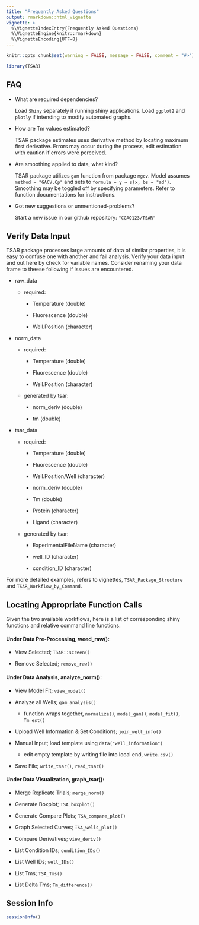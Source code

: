 ```yaml
---
title: "Frequently Asked Questions"
output: rmarkdown::html_vignette
vignette: >
  %\VignetteIndexEntry{Frequently Asked Questions}
  %\VignetteEngine{knitr::rmarkdown}
  %\VignetteEncoding{UTF-8}
---
```


```r
knitr::opts_chunk$set(warning = FALSE, message = FALSE, comment = "#>")
```

```r
library(TSAR)
```

## FAQ

-   What are required dependencies?

    Load `Shiny` separately if running shiny applications. Load `ggplot2` and 
    `plotly` if intending to modify automated graphs.

-   How are Tm values estimated?

    TSAR package estimates uses derivative method by locating maximum first 
    derivative. Errors may occur during the process, edit estimation with 
    caution if errors were perceived.

-   Are smoothing applied to data, what kind?

    TSAR package utilizes `gam` function from package `mgcv`. Model assumes 
    `method = "GACV.Cp"` and sets to `formula = y ~ s(x, bs = "ad")`. Smoothing 
    may be toggled off by specifying parameters. Refer to function 
    documentations for instructions.

-   Got new suggestions or unmentioned-problems?

    Start a new issue in our github repository: `"CGAO123/TSAR"`

## Verify Data Input

TSAR package processes large amounts of data of similar properties, it is easy 
to confuse one with another and fail analysis. Verify your data input and out 
here by check for variable names. Consider renaming your data frame to theese 
following if issues are encountered.

-   raw_data

    -   required:

        -   Temperature (double)

        -   Fluorescence (double)

        -   Well.Position (character)

-   norm_data

    -   required:

        -   Temperature (double)

        -   Fluorescence (double)

        -   Well.Position (character)

    -   generated by tsar:

        -   norm_deriv (double)

        -   tm (double)

-   tsar_data

    -   required:

        -   Temperature (double)

        -   Fluorescence (double)

        -   Well.Position/Well (character)

        -   norm_deriv (double)

        -   Tm (double)

        -   Protein (character)

        -   Ligand (character)
        
    -   generated by tsar:

        -   ExperimentalFileName (character)

        -   well_ID (character)

        -   condition_ID (character)

For more detailed examples, refers to vignettes, `TSAR_Package_Structure` 
and `TSAR_Workflow_by_Command`.

## Locating Appropriate Function Calls

Given the two available workflows, here is a list of corresponding shiny 
functions and relative command line functions.

#### Under Data Pre-Processing, weed_raw():

-   View Selected; `TSAR::screen()`

-   Remove Selected; `remove_raw()`

#### Under Data Analysis, analyze_norm():

-   View Model Fit; `view_model()`

-   Analyze all Wells; `gam_analysis()`

    -   function wraps together, `normalize()`, `model_gam()`, 
    `model_fit()`, `Tm_est()`

-   Upload Well Information & Set Conditions; `join_well_info()`

-   Manual Input; load template using `data("well_information")`

    -   edit empty template by writing file into local end, `write.csv()`

-   Save File; `write_tsar()`, `read_tsar()`

#### Under Data Visualization, graph_tsar():

-   Merge Replicate Trials; `merge_norm()`

-   Generate Boxplot; `TSA_boxplot()`

-   Generate Compare Plots; `TSA_compare_plot()`

-   Graph Selected Curves; `TSA_wells_plot()`

-   Compare Derivatives; `view_deriv()`

-   List Condition IDs; `condition_IDs()`

-   List Well IDs; `well_IDs()`

-   List Tms; `TSA_Tms()`

-   List Delta Tms; `Tm_difference()`

## Session Info

```r
sessionInfo()
```
